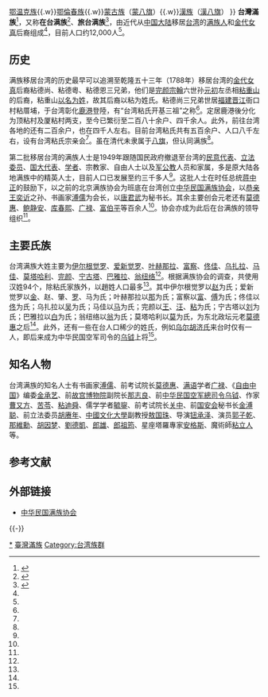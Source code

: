{{Infobox Ethnic group
|group        =  台灣滿族
|image = [[File:Manchu_Scripts_in_Confucian_temple_of_Tainan,_Taiwan.jpg|240px]]<br/>[[台南孔子庙|台南孔子庙]]石碑上的滿文
|region1    = {{ROC-TW}}
|pop1       = 12,000
|languages    = [[中華民國國語|現代標準漢語]]，其他[[漢語方言|漢語]]
|rels  = [[佛教|佛教]]、[[道教|道教]]、[[基督宗教|基督宗教]]
|related = [[錫伯族|錫伯族]]{{.w}}[[鄂温克族|鄂温克族]]{{.w}}[[鄂倫春族|鄂倫春族]]{{.w}}[[蒙古族|蒙古族]]（[[蒙古八旗|蒙八旗]]）{{.w}}[[漢族|漢族]]（[[漢軍八旗|漢八旗]]）
}}
'''台灣滿族'''<ref name=协会>{{Cite web |url=http://www.manchusoc.org/contents/history.htm |title=台灣滿族的由來暨現況 |accessdate=2017-03-05 |date= |publisher=[[中华民国满族协会|中华民国满族协会]] |last=翁福祥 |year= |deadurl=yes |archivedate=2017-05-02 |archiveurl=https://web.archive.org/web/20170502114705/http://www.manchusoc.org/contents/history.htm |ref=harv }}</ref>，又称'''在台满族'''<ref>{{cite journal |last=[[中华民国满族协会|中华民国满族协会]] |title=满族文化 |year=1993 |url= |journal= |volume= |issue=18-23 |pages=9 |doi= |access-date= }}</ref>、'''旅台满族'''<ref>{{Cite book|last=張泰祥|last2=中華民國五十年來民衆團體編纂委員會|title=《中華民國五十年來民衆團體》|publisher=中華民國民衆團體活動中心|year=1961|isbn=|url= |ref=harv}}</ref>，由近代从[[中国大陆|中国大陆]]移居[[台湾|台湾]]的[[满族人|满族人]]和[[金朝|金代]][[女真|女真]]后裔组成<ref name=协会/>，目前人口约12,000人<ref name=协会/>。

==历史==
满族移居台湾的历史最早可以追溯至乾隆五十三年（1788年）移居台湾的[[金朝|金代]][[女真|女真]]后裔粘德尚、粘德粵、粘德恩三兄弟，他们是[[完颜宗翰|完颜宗翰]]六世孙[[元朝|元初]]左丞相[[粘合重山|粘重山]]的后裔，粘重山[[随名姓|以名为姓]]，故其后裔以粘为姓氏。粘德尚三兄弟世居[[福建|福建]][[晋江|晋江]]衙口村粘厝埔，于台湾彰化[[鹿港|鹿港]]登陸，有“台湾粘氏开基三祖”之称<ref name=协会/>。定居鹿港後分化为顶粘村及厦粘村两支，至今已繁衍至二百八十余户、四千余人。此外，前往台湾各地的还有二百余户，也在四千人左右。目前台湾粘氏共有五百余户、人口八千左右，设有台湾粘氏宗亲会<ref name=协会/>。虽在清代未隶属于[[八旗|八旗]]，但认同满族<ref name=协会/>。

第二批移居台湾的满族人士是1949年跟随国民政府撤退至台湾的[[民意代表|民意代表]]、[[立法委员|立法委员]]、[[国大代表|国大代表]]、[[学者|学者]]、宗教家、自由人士以及[[军公教|军公教]]人员和家属，多是原大陆各地满族中的精英人士，目前人口已发展至约三千多人<ref name=协会/>。这批人士在时任总统[[蒋中正|蒋中正]]的鼓励下，以之前的北京满族协会为班底在台湾创立[[中华民国满族协会|中华民国满族协会]]，以[[恭亲王|恭亲王]][[奕䜣|奕䜣]]之孙、书画家[[溥儒|溥儒]]为会长，以[[唐君武|唐君武]]为秘书长。其余主要创会元老还有[[莫德惠|莫德惠]]、[[鲍静安|鲍静安]]、[[库春熙|库春熙]]、[[广禄_(孔古尔氏)|广禄]]、[[富伯平|富伯平]]等百余人<ref name=协会/>。协会亦成为此后在台满族的领导组织<ref name=协会/>。

==主要氏族==
台湾满族大姓主要为[[伊尔根觉罗|伊尔根觉罗]]、[[爱新觉罗|爱新觉罗]]、[[叶赫那拉|叶赫那拉]]、[[富察氏|富察]]、[[佟佳氏|佟佳]]、[[乌扎拉氏|乌扎拉]]、[[马佳氏|马佳]]、[[莫塔哈利氏|莫塔哈利]]、[[完颜氏|完颜]]、[[宁古塔氏|宁古塔]]、[[巴雅喇氏|巴雅拉]]、[[翁纽络氏|翁纽络]]<ref name=协会/>。根据满族协会的调查，共使用汉姓94个，除粘氏家族外，以趙姓人口最多<ref name=协会/>。其中伊尔根觉罗以[[赵姓|赵]]为氏；爱新觉罗以[[金姓|金]]、赵、肇、[[罗姓|罗]]、马为氏；叶赫那拉以[[那姓|那]]为氏；富察以[[富姓|富]]、[[傅姓|傅]]为氏；佟佳以[[佟姓|佟]]为氏；乌扎拉以[[吴姓|吴]]为氏；马佳以[[马姓|马]]为氏；完颜以[[王姓|王]]、[[汪姓|汪]]、[[粘姓|粘]]为氏；宁古塔以[[刘姓|刘]]为氏；巴雅拉以[[白姓|白]]为氏；翁纽络以[[翁姓|翁]]为氏；莫塔哈利以[[莫姓|莫]]为氏，为东北政坛元老[[莫德惠|莫德惠]]之后<ref name=协会/>。此外，还有一些在台人口稀少的姓氏，例如[[乌尔胡济氏|乌尔胡济氏]]来台时仅有一人，即后来成为中华民国空军司令的[[乌钺|乌钺]]上将<ref name=协会/>。

==知名人物==
台湾满族的知名人士有书画家[[溥儒|溥儒]]、前考试院长[[莫德惠|莫德惠]]、[[满语|满语]]学者[[广禄_(孔古尔氏)|广禄]]、《[[自由中國_(雜誌)|自由中国]]》编委[[金承艺|金承艺]]、前[[国立故宫博物院|故宫博物院]]副院长[[那志良|那志良]]、前[[中华民国空军司令|中华民国空军總司令]][[乌钺|乌钺]]、作家[[曹又方|曹又方]]、[[苦苓|苦苓]]、[[粘迪舜|粘迪舜]]、儒学学者[[毓鋆|毓鋆]]、前考试院长[[关中_(中华民国)|关中]]、前[[國家安全會議_(中華民國)|国安会]]秘书长[[金溥聪|金溥聪]]、前立法委员[[胡赓年|胡赓年]]、[[中國文化大學|中國文化大學]]副教授[[敖国珠|敖国珠]]、导演[[钮承泽|钮承泽]]、演员[[郭子乾|郭子乾]]、[[那維勳|那維勳]]、[[胡因梦|胡因梦]]、[[劉德凱|劉德凱]]、[[郎雄|郎雄]]、[[郎祖筠|郎祖筠]]、星座塔羅專家[[安格斯_(心理命理作家)|安格斯]]、魔術師[[粘立人|粘立人]]等。

== 参考文献 ==
{{Reflist}}

== 外部链接 ==
*[https://web.archive.org/web/20180909225850/http://www.manchusoc.org/index.htm 中华民国满族协会]

{{-}}
{{臺灣主要族群}}
{{DEFAULTSORT:Manchu}}

[[Category:台灣外省人|*]]
[[Category:臺灣滿族|]]
[[Category:台湾族群|Category:台湾族群]]